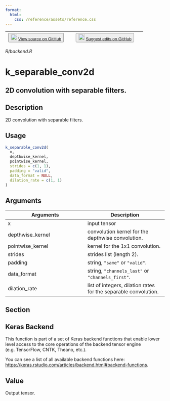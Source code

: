 ```yaml
---
format:
  html:
    css: /reference/assets/reference.css
---
```


| <button class="button"> ![](/reference/assets/GitHub-Mark-32px.png){width="20"} [View source on GitHub](https://github.com/rstudio/keras//blob/main/R/backend.R) </button> | <button class="button"> ![](/reference/assets/GitHub-Mark-32px.png){width="20"} [Suggest edits on GitHub](https://github.com/rstudio/keras//edit/main/R/backend.R) </button> |
|:------------------------------:|:--------------------------------------:|

*R/backend.R*

# k_separable_conv2d

## 2D convolution with separable filters.

## Description
2D convolution with separable filters. 


## Usage
```r
k_separable_conv2d( 
  x, 
  depthwise_kernel, 
  pointwise_kernel, 
  strides = c(1, 1), 
  padding = "valid", 
  data_format = NULL, 
  dilation_rate = c(1, 1) 
) 
```

## Arguments
|Arguments|Description|
|---|---|
| x | input tensor |
| depthwise_kernel | convolution kernel for the depthwise convolution. |
| pointwise_kernel | kernel for the 1x1 convolution. |
| strides | strides list (length 2). |
| padding | string, `"same"` or `"valid"`. |
| data_format | string, `"channels_last"` or `"channels_first"`. |
| dilation_rate | list of integers, dilation rates for the separable convolution. |


## Section

## Keras Backend

This function is part of a set of Keras backend functions that enable lower level access to the core operations of the backend tensor engine (e.g. TensorFlow, CNTK, Theano, etc.). 

You can see a list of all available backend functions here: [https://keras.rstudio.com/articles/backend.html#backend-functions](https://keras.rstudio.com/articles/backend.html#backend-functions). 

## Value
Output tensor. 




